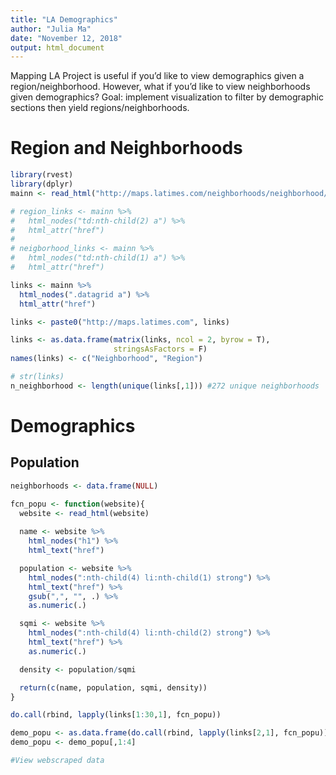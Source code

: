 ```yaml
---
title: "LA Demographics"
author: "Julia Ma"
date: "November 12, 2018"
output: html_document
---
```


Mapping LA Project is useful if you'd like to view demographics given a region/neighborhood. However, what if you'd like to view neighborhoods given demographics? Goal: implement visualization to filter by demographic sections then yield regions/neighborhoods.

# Region and Neighborhoods

```r
library(rvest)
library(dplyr)
mainn <- read_html("http://maps.latimes.com/neighborhoods/neighborhood/list/")

# region_links <- mainn %>% 
#   html_nodes("td:nth-child(2) a") %>% 
#   html_attr("href")
# 
# neigborhood_links <- mainn %>% 
#   html_nodes("td:nth-child(1) a") %>% 
#   html_attr("href")

links <- mainn %>% 
  html_nodes(".datagrid a") %>% 
  html_attr("href")

links <- paste0("http://maps.latimes.com", links)

links <- as.data.frame(matrix(links, ncol = 2, byrow = T), 
                       stringsAsFactors = F)
names(links) <- c("Neighborhood", "Region")

# str(links)
n_neighborhood <- length(unique(links[,1])) #272 unique neighborhoods

```


# Demographics

## Population

```r
neighborhoods <- data.frame(NULL)

fcn_popu <- function(website){
  website <- read_html(website)
  
  name <- website %>% 
    html_nodes("h1") %>% 
    html_text("href")

  population <- website %>%
    html_nodes(":nth-child(4) li:nth-child(1) strong") %>%
    html_text("href") %>%
    gsub(",", "", .) %>%
    as.numeric(.)

  sqmi <- website %>%
    html_nodes(":nth-child(4) li:nth-child(2) strong") %>%
    html_text("href") %>%
    as.numeric(.)

  density <- population/sqmi

  return(c(name, population, sqmi, density))
}

do.call(rbind, lapply(links[1:30,1], fcn_popu))

demo_popu <- as.data.frame(do.call(rbind, lapply(links[2,1], fcn_popu)), ncol = 4)
demo_popu <- demo_popu[,1:4]

#View webscraped data
```